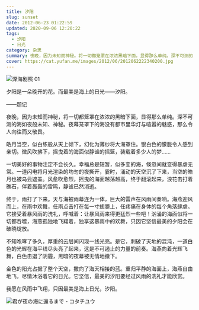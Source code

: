 ```yaml
---
title: 汐阳
slug: sunset
date: 2012-06-23 01:22:59
updated: 2020-09-06 12:20:22
tags:
  - 汐阳
  - 日光
category: 杂思
summary: 夜晚，因为未知而神秘。将一切都笼罩在浓浓黑暗下面，显得那么单纯。深不可测的海如夜般未知、神秘。夜幕笼罩下的海没有都市里华灯与喧嚣的魅惑，那么的令人向往而又敬畏。
cover: https://cat.yufan.me/images/2012/06/2012062222340200.jpg
---
```


![深海剧照 01](https://cat.yufan.me/images/2012/06/2012062222380700.jpg)

<MusicPlayer netease={2154850028} />

夕阳是一朵晚开的花。而最美是海上的日光——汐阳。

——题记

夜晚，因为未知而神秘，将一切都笼罩在浓浓的黑暗下面，显得那么单纯。深不可测的海如夜般未知、神秘。夜幕笼罩下的海没有都市里华灯与喧嚣的魅惑，那么令人向往而又敬畏。

皓月当空，似白练般从天上倾下，幻化为薄纱将大海罩住。银白色的朦胧令人感到亲切。微风吹拂下，摇曳着的海面似静谧的摇篮，装载着多少人的梦……

一切美好的事物注定不会长久。幸福总是短暂，似多变的海，倏忽间就变得暴虐无常。一道闪电将月光渲染的均匀的夜撕开，霎时，涌动的天空沉了下来，当空的皓月也被乌云遮盖。风愈吹愈烈，摇曳的海面越荡越高，终于翻滚起来，浪花击打着礁石，伴着轰轰的雷鸣，静谧已然消逝。

终于，雨打了下来。天与海被雨幕连为一体，巨大的雷声在风雨间奏响。海燕迎风而上，在雨中欢舞，任雨点击打在每一寸翅膀上，任疼痛在身体的每个角落肆虐。它接受着暴风雨的洗礼，呼喊着：让暴风雨来得更猛烈一些吧！汹涌的海面似将一切都吞噬，海燕孤独地飞翔着，独享这暴雨中的欢舞，只因它坚信最美的夕阳会在破晓绽放。

不知咆哮了多久，厚重的云层间闪现一线光亮。是它，刺破了天地的混沌，一道白色的光辉在海平线尽头亮了起来，这是不可遏止的力量的前奏。海燕向着光辉飞舞，白色击退了阴霾，黑暗的夜幕被无情地撤下。

金色的阳光占据了整个天空，撒向了海天相接的蓝。重归平静的海面上，海燕自由地飞，尽情沐浴着它的日光。它坚信，最美的汐阳要经过风雨的洗礼才能欣赏。

我愿在风雨中飞翔，只因最美是海上日光，汐阳。

![君が夜の海に還るまで - コタチユウ](https://cat.yufan.me/images/2012/06/2012062222394000.jpg)
